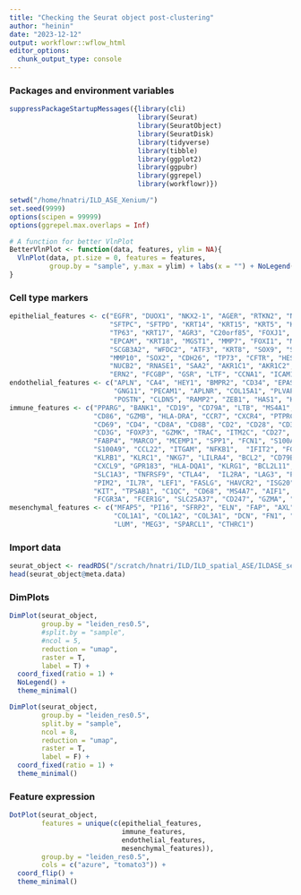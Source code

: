 ```yaml
---
title: "Checking the Seurat object post-clustering"
author: "heinin"
date: "2023-12-12"
output: workflowr::wflow_html
editor_options:
  chunk_output_type: console
---
```


### Packages and environment variables

```r

suppressPackageStartupMessages({library(cli)
                                library(Seurat)
                                library(SeuratObject)
                                library(SeuratDisk)
                                library(tidyverse)
                                library(tibble)
                                library(ggplot2)
                                library(ggpubr)
                                library(ggrepel)
                                library(workflowr)})

setwd("/home/hnatri/ILD_ASE_Xenium/")
set.seed(9999)
options(scipen = 99999)
options(ggrepel.max.overlaps = Inf)

# A function for better VlnPlot
BetterVlnPlot <- function(data, features, ylim = NA){
  VlnPlot(data, pt.size = 0, features = features, 
          group.by = "sample", y.max = ylim) + labs(x = "") + NoLegend()
}

```

### Cell type markers

```r
epithelial_features <- c("EGFR", "DUOX1", "NKX2-1", "AGER", "RTKN2", "NAPSA", "PGC", "SFTA2",
                         "SFTPC", "SFTPD", "KRT14", "KRT15", "KRT5", "KRT6A", "S100A2",
                         "TP63", "KRT17", "AGR3", "C20orf85", "FOXJ1", "GCLM", "DMBT1",
                         "EPCAM", "KRT18", "MGST1", "MMP7", "FOXI1", "MUC5B", "SCGB1A1", 
                         "SCGB3A2", "WFDC2", "ATF3", "KRT8", "SOX9", "SPINK1", "GKN2",
                         "MMP10", "SOX2", "CDH26", "TP73", "CFTR", "HES1", "PKM", "SOX4",
                         "NUCB2", "RNASE1", "SAA2", "AKR1C1", "AKR1C2", "BPIFA1", "CEACAM5",
                         "ERN2", "FCGBP", "GSR", "LTF", "CCNA1", "ICAM1", "ITGB1")
endothelial_features <- c("APLN", "CA4", "HEY1", "BMPR2", "CD34", "EPAS1", "FCN3", 
                          "GNG11", "PECAM1", "APLNR", "COL15A1", "PLVAP", "ACKR1",
                          "POSTN", "CLDN5", "RAMP2", "ZEB1", "HAS1", "KDR", "CDKN2A")
immune_features <- c("PPARG", "BANK1", "CD19", "CD79A", "LTB", "MS4A1", "TNFRSF13C", 
                     "CD86", "GZMB", "HLA-DRA", "CCR7", "CXCR4", "PTPRC", "TCL1A", 
                     "CD69", "CD4", "CD8A", "CD8B", "CD2", "CD28", "CD3D", "CD3E", 
                     "CD3G", "FOXP3", "GZMK", "TRAC", "ITM2C", "CD27", "CCL5", "LCK", 
                     "FABP4", "MARCO", "MCEMP1", "SPP1", "FCN1", "S100A12", "S100A8", 
                     "S100A9", "CCL22", "ITGAM", "NFKB1",  "IFIT2", "FGFBP2", "GNLY", 
                     "KLRB1", "KLRC1", "NKG7", "LILRA4", "BCL2", "CD79B", "CXCR5", 
                     "CXCL9", "GPR183", "HLA-DQA1", "KLRG1", "BCL2L11", "CD52", 
                     "SLC1A3", "TNFRSF9", "CTLA4",  "IL2RA", "LAG3", "PDCD1", "PDIA6", 
                     "PIM2", "IL7R", "LEF1", "FASLG", "HAVCR2", "ISG20", "CPA3", 
                     "KIT", "TPSAB1", "C1QC", "CD68", "MS4A7", "AIF1", "CD14", 
                     "FCGR3A", "FCER1G", "SLC25A37", "CD247", "GZMA", "IRF7")
mesenchymal_features <- c("MFAP5", "PI16", "SFRP2", "ELN", "FAP", "AXL", "LGR6", 
                          "COL1A1", "COL1A2", "COL3A1", "DCN", "FN1", "HAS2", 
                          "LUM", "MEG3", "SPARCL1", "CTHRC1")
```


### Import data

```r

seurat_object <- readRDS("/scratch/hnatri/ILD/ILD_spatial_ASE/ILDASE_seurat_2.rds")
head(seurat_object@meta.data)

```

### DimPlots

```r

DimPlot(seurat_object,
        group.by = "leiden_res0.5",
        #split.by = "sample",
        #ncol = 5,
        reduction = "umap",
        raster = T,
        label = T) +
  coord_fixed(ratio = 1) +
  NoLegend() +
  theme_minimal()

DimPlot(seurat_object,
        group.by = "leiden_res0.5",
        split.by = "sample",
        ncol = 8,
        reduction = "umap",
        raster = T,
        label = F) +
  coord_fixed(ratio = 1) +
  theme_minimal()

```

### Feature expression

```r

DotPlot(seurat_object,
        features = unique(c(epithelial_features,
                            immune_features,
                            endothelial_features,
                            mesenchymal_features)),
        group.by = "leiden_res0.5",
        cols = c("azure", "tomato3")) +
  coord_flip() +
  theme_minimal()

```






